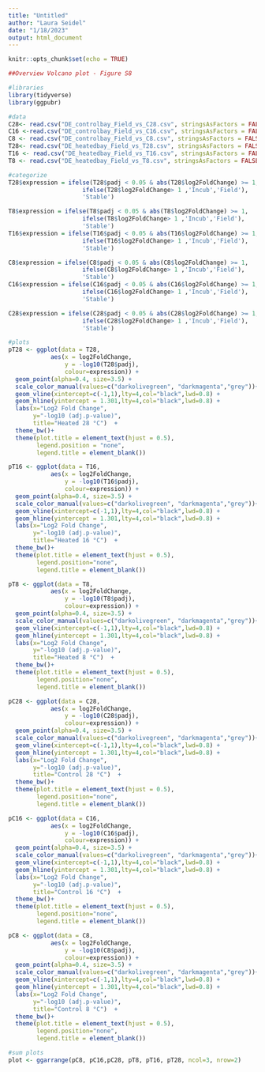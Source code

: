 ---
title: "Untitled"
author: "Laura Seidel"
date: "1/18/2023"
output: html_document
---

```{r setup, include=FALSE}
knitr::opts_chunk$set(echo = TRUE)
```

```{r}

##Overview Volcano plot - Figure S8

#libraries
library(tidyverse)
library(ggpubr)

#data
C28<- read.csv("DE_controlbay_Field_vs_C28.csv", stringsAsFactors = FALSE, header=T)
C16 <-read.csv("DE_controlbay_Field_vs_C16.csv", stringsAsFactors = FALSE, header=T)
C8 <- read.csv("DE_controlbay_Field_vs_C8.csv", stringsAsFactors = FALSE, header=T)
T28<- read.csv("DE_heatedbay_Field_vs_T28.csv", stringsAsFactors = FALSE, header=T)
T16 <- read.csv("DE_heatedbay_Field_vs_T16.csv", stringsAsFactors = FALSE, header=T)
T8 <- read.csv("DE_heatedbay_Field_vs_T8.csv", stringsAsFactors = FALSE, header=T)

#categorize
T28$expression = ifelse(T28$padj < 0.05 & abs(T28$log2FoldChange) >= 1, 
                     ifelse(T28$log2FoldChange> 1 ,'Incub','Field'),
                     'Stable')

T8$expression = ifelse(T8$padj < 0.05 & abs(T8$log2FoldChange) >= 1, 
                     ifelse(T8$log2FoldChange> 1 ,'Incub','Field'),
                     'Stable')
T16$expression = ifelse(T16$padj < 0.05 & abs(T16$log2FoldChange) >= 1, 
                     ifelse(T16$log2FoldChange> 1 ,'Incub','Field'),
                     'Stable')

C8$expression = ifelse(C8$padj < 0.05 & abs(C8$log2FoldChange) >= 1, 
                     ifelse(C8$log2FoldChange> 1 ,'Incub','Field'),
                     'Stable')
C16$expression = ifelse(C16$padj < 0.05 & abs(C16$log2FoldChange) >= 1, 
                     ifelse(C16$log2FoldChange> 1 ,'Incub','Field'),
                     'Stable')

C28$expression = ifelse(C28$padj < 0.05 & abs(C28$log2FoldChange) >= 1, 
                     ifelse(C28$log2FoldChange> 1 ,'Incub','Field'),
                     'Stable')

#plots
pT28 <- ggplot(data = T28, 
            aes(x = log2FoldChange, 
                y = -log10(T28$padj), 
                colour=expression)) +
  geom_point(alpha=0.4, size=3.5) +
  scale_color_manual(values=c("darkolivegreen", "darkmagenta","grey"))+
  geom_vline(xintercept=c(-1,1),lty=4,col="black",lwd=0.8) +
  geom_hline(yintercept = 1.301,lty=4,col="black",lwd=0.8) +
  labs(x="Log2 Fold Change",
       y="-log10 (adj.p-value)",
       title="Heated 28 °C")  +
  theme_bw()+
  theme(plot.title = element_text(hjust = 0.5), 
        legend.position = "none", 
        legend.title = element_blank())

pT16 <- ggplot(data = T16, 
            aes(x = log2FoldChange, 
                y = -log10(T16$padj), 
                colour=expression)) +
  geom_point(alpha=0.4, size=3.5) +
  scale_color_manual(values=c("darkolivegreen", "darkmagenta","grey"))+
  geom_vline(xintercept=c(-1,1),lty=4,col="black",lwd=0.8) +
  geom_hline(yintercept = 1.301,lty=4,col="black",lwd=0.8) +
  labs(x="Log2 Fold Change",
       y="-log10 (adj.p-value)",
       title="Heated 16 °C")  +
  theme_bw()+
  theme(plot.title = element_text(hjust = 0.5), 
        legend.position="none", 
        legend.title = element_blank())

pT8 <- ggplot(data = T8, 
            aes(x = log2FoldChange, 
                y = -log10(T8$padj), 
                colour=expression)) +
  geom_point(alpha=0.4, size=3.5) +
  scale_color_manual(values=c("darkolivegreen", "darkmagenta","grey"))+
  geom_vline(xintercept=c(-1,1),lty=4,col="black",lwd=0.8) +
  geom_hline(yintercept = 1.301,lty=4,col="black",lwd=0.8) +
  labs(x="Log2 Fold Change",
       y="-log10 (adj.p-value)",
       title="Heated 8 °C")  +
  theme_bw()+
  theme(plot.title = element_text(hjust = 0.5), 
        legend.position="none", 
        legend.title = element_blank())

pC28 <- ggplot(data = C28, 
            aes(x = log2FoldChange, 
                y = -log10(C28$padj), 
                colour=expression)) +
  geom_point(alpha=0.4, size=3.5) +
  scale_color_manual(values=c("darkolivegreen", "darkmagenta","grey"))+
  geom_vline(xintercept=c(-1,1),lty=4,col="black",lwd=0.8) +
  geom_hline(yintercept = 1.301,lty=4,col="black",lwd=0.8) +
  labs(x="Log2 Fold Change",
       y="-log10 (adj.p-value)",
       title="Control 28 °C")  +
  theme_bw()+
  theme(plot.title = element_text(hjust = 0.5), 
        legend.position="none", 
        legend.title = element_blank())

pC16 <- ggplot(data = C16, 
            aes(x = log2FoldChange, 
                y = -log10(C16$padj), 
                colour=expression)) +
  geom_point(alpha=0.4, size=3.5) +
  scale_color_manual(values=c("darkolivegreen", "darkmagenta","grey"))+
  geom_vline(xintercept=c(-1,1),lty=4,col="black",lwd=0.8) +
  geom_hline(yintercept = 1.301,lty=4,col="black",lwd=0.8) +
  labs(x="Log2 Fold Change",
       y="-log10 (adj.p-value)",
       title="Control 16 °C")  +
  theme_bw()+
  theme(plot.title = element_text(hjust = 0.5), 
        legend.position="none", 
        legend.title = element_blank())

pC8 <- ggplot(data = C8, 
            aes(x = log2FoldChange, 
                y = -log10(C8$padj), 
                colour=expression)) +
  geom_point(alpha=0.4, size=3.5) +
  scale_color_manual(values=c("darkolivegreen", "darkmagenta","grey"))+
  geom_vline(xintercept=c(-1,1),lty=4,col="black",lwd=0.8) +
  geom_hline(yintercept = 1.301,lty=4,col="black",lwd=0.8) +
  labs(x="Log2 Fold Change",
       y="-log10 (adj.p-value)",
       title="Control 8 °C")  +
  theme_bw()+
  theme(plot.title = element_text(hjust = 0.5), 
        legend.position="none", 
        legend.title = element_blank())

#sum plots
plot <- ggarrange(pC8, pC16,pC28, pT8, pT16, pT28, ncol=3, nrow=2)
```


